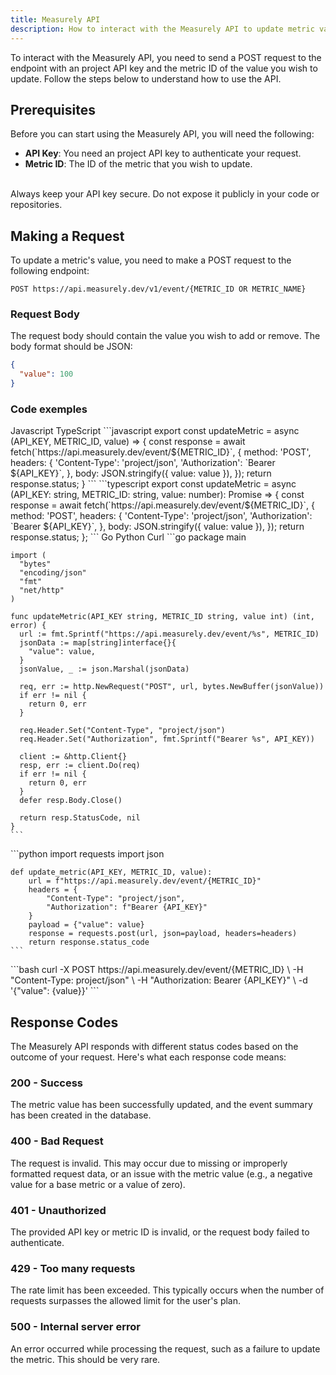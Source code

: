 ```yaml
---
title: Measurely API
description: How to interact with the Measurely API to update metric values.
---
```


To interact with the Measurely API, you need to send a POST request to the endpoint with an project API key and the metric ID of the value you wish to update. Follow the steps below to understand how to use the API.

## Prerequisites

Before you can start using the Measurely API, you will need the following:

- **API Key**: You need an project API key to authenticate your request.
- **Metric ID**: The ID of the metric that you wish to update.

<br />

<Note title='Remember' type='warning'>
  Always keep your API key secure. Do not expose it publicly in your code or
  repositories.
</Note>

## Making a Request

To update a metric's value, you need to make a POST request to the following endpoint:

```
POST https://api.measurely.dev/v1/event/{METRIC_ID OR METRIC_NAME}
```

### Request Body

The request body should contain the value you wish to add or remove. The body format should be JSON:

```json
{
  "value": 100
}
```

### Code exemples

<Tabs defaultValue="javascript" className="pt-5 pb-1">
  <TabsList>
    <TabsTrigger value="javascript">Javascript</TabsTrigger>
    <TabsTrigger value="typescript">TypeScript</TabsTrigger>
  </TabsList>
  <TabsContent value="javascript">
    ```javascript
    export const updateMetric = async (API_KEY, METRIC_ID, value) => {
      const response = await fetch(`https://api.measurely.dev/event/${METRIC_ID}`, {
        method: 'POST',
        headers: {
          'Content-Type': 'project/json',
          'Authorization': `Bearer ${API_KEY}`,
        },
        body: JSON.stringify({ value: value }),
      });
      return response.status;
    }
    ```
  </TabsContent>
  <TabsContent value="typescript">
    ```typescript
    export const updateMetric = async (API_KEY: string, METRIC_ID: string, value: number): Promise<number> => {
      const response = await fetch(`https://api.measurely.dev/event/${METRIC_ID}`, {
        method: 'POST',
        headers: {
          'Content-Type': 'project/json',
          'Authorization': `Bearer ${API_KEY}`,
        },
        body: JSON.stringify({ value: value }),
      });
      return response.status;
    };
    ```
  </TabsContent>
</Tabs>

<Tabs defaultValue="go" className="pt-5 pb-1">
  <TabsList>
    <TabsTrigger value="go">Go</TabsTrigger>
    <TabsTrigger value="python">Python</TabsTrigger>
    <TabsTrigger value="curl">Curl</TabsTrigger>
  </TabsList>
  <TabsContent value="go">
    ```go
    package main

    import (
      "bytes"
      "encoding/json"
      "fmt"
      "net/http"
    )

    func updateMetric(API_KEY string, METRIC_ID string, value int) (int, error) {
      url := fmt.Sprintf("https://api.measurely.dev/event/%s", METRIC_ID)
      jsonData := map[string]interface{}{
        "value": value,
      }
      jsonValue, _ := json.Marshal(jsonData)

      req, err := http.NewRequest("POST", url, bytes.NewBuffer(jsonValue))
      if err != nil {
        return 0, err
      }

      req.Header.Set("Content-Type", "project/json")
      req.Header.Set("Authorization", fmt.Sprintf("Bearer %s", API_KEY))

      client := &http.Client{}
      resp, err := client.Do(req)
      if err != nil {
        return 0, err
      }
      defer resp.Body.Close()

      return resp.StatusCode, nil
    }
    ```

  </TabsContent>
  <TabsContent value="python">
    ```python
    import requests
    import json

    def update_metric(API_KEY, METRIC_ID, value):
        url = f"https://api.measurely.dev/event/{METRIC_ID}"
        headers = {
            "Content-Type": "project/json",
            "Authorization": f"Bearer {API_KEY}"
        }
        payload = {"value": value}
        response = requests.post(url, json=payload, headers=headers)
        return response.status_code
    ```

  </TabsContent>
  <TabsContent value="curl">
    ```bash
    curl -X POST https://api.measurely.dev/event/{METRIC_ID} \
      -H "Content-Type: project/json" \
      -H "Authorization: Bearer {API_KEY}" \
      -d '{"value": {value}}'
    ```
  </TabsContent>
</Tabs>

## Response Codes

The Measurely API responds with different status codes based on the outcome of your request. Here's what each response code means:

### 200 - Success

The metric value has been successfully updated, and the event summary has been created in the database.

### 400 - Bad Request

The request is invalid. This may occur due to missing or improperly formatted request data, or an issue with the metric value (e.g., a negative value for a base metric or a value of zero).

### 401 - Unauthorized

The provided API key or metric ID is invalid, or the request body failed to authenticate.

### 429 - Too many requests

The rate limit has been exceeded. This typically occurs when the number of requests surpasses the allowed limit for the user's plan.

### 500 - Internal server error

An error occurred while processing the request, such as a failure to update the metric. This should be very rare.
